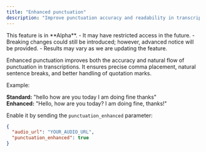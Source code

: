 ```yaml
---
title: "Enhanced punctuation"
description: "Improve punctuation accuracy and readability in transcripts"
---
```


<Note>
This feature is in **Alpha**.
- It may have restricted access in the future.
- Breaking changes could still be introduced; however, advanced notice will be provided.
- Results may vary as we are updating the feature.
</Note>

Enhanced punctuation improves both the accuracy and natural flow of punctuation in transcriptions. It ensures precise comma placement, natural sentence breaks, and better handling of quotation marks.

Example:

**Standard:** "hello how are you today I am doing fine thanks"  
**Enhanced:** "Hello, how are you today? I am doing fine, thanks!"

Enable it by sending the `punctuation_enhanced` parameter:

```json
{
  "audio_url": "YOUR_AUDIO_URL",
  "punctuation_enhanced": true
}
```



